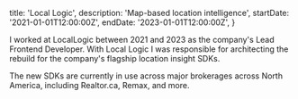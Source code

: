   title: 'Local Logic',
  description: 'Map-based location intelligence',
  startDate: '2021-01-01T12:00:00Z',
  endDate: '2023-01-01T12:00:00Z',
}

I worked at LocalLogic between 2021 and 2023 as the company's Lead Frontend
Developer. With Local Logic I was responsible for architecting the rebuild for
the company's flagship location insight SDKs.

The new SDKs are currently in use across major brokerages across North America,
including Realtor.ca, Remax, and more.